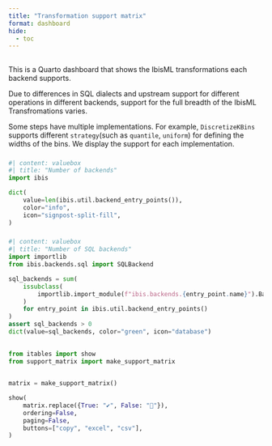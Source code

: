 ```yaml
---
title: "Transformation support matrix"
format: dashboard
hide:
  - toc
---
```


## {height=25%}

::: {.card title="Welcome to the transformation support matrix!"}

This is a Quarto dashboard that shows
the IbisML transformations each backend supports.

Due to differences in SQL dialects and upstream support for different
operations in different backends, support for the full breadth of the IbisML Transfromations
varies.

::: {.callout}
Some steps have multiple implementations. For example, `DiscretizeKBins` supports different `strategy`(such as `quantile`, `uniform`) for defining the widths of the bins. We display the support for each implementation.
:::

:::

### {width=25%}

```python
#| content: valuebox
#| title: "Number of backends"
import ibis

dict(
    value=len(ibis.util.backend_entry_points()),
    color="info",
    icon="signpost-split-fill",
)
```

### {width=25%}

```python
#| content: valuebox
#| title: "Number of SQL backends"
import importlib
from ibis.backends.sql import SQLBackend

sql_backends = sum(
    issubclass(
        importlib.import_module(f"ibis.backends.{entry_point.name}").Backend, SQLBackend
    )
    for entry_point in ibis.util.backend_entry_points()
)
assert sql_backends > 0
dict(value=sql_backends, color="green", icon="database")
```

## {height=70%}

```python
from itables import show
from support_matrix import make_support_matrix


matrix = make_support_matrix()

show(
    matrix.replace({True: "✔", False: "🚫"}),
    ordering=False,
    paging=False,
    buttons=["copy", "excel", "csv"],
)
```